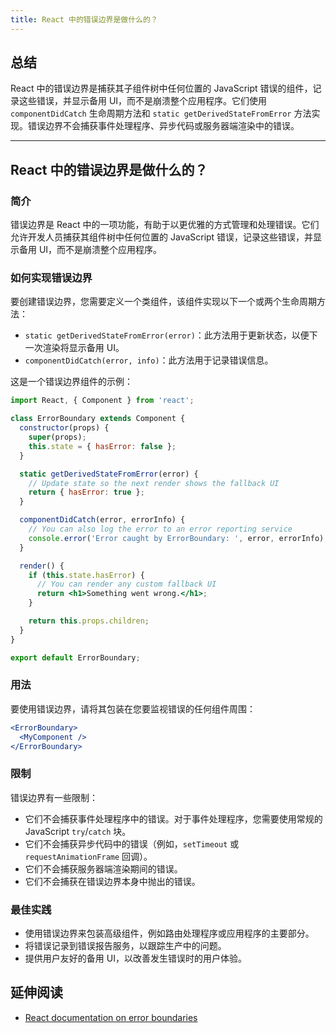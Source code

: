 ```yaml
---
title: React 中的错误边界是做什么的？
---
```


## 总结

React 中的错误边界是捕获其子组件树中任何位置的 JavaScript 错误的组件，记录这些错误，并显示备用 UI，而不是崩溃整个应用程序。它们使用 `componentDidCatch` 生命周期方法和 `static getDerivedStateFromError` 方法实现。错误边界不会捕获事件处理程序、异步代码或服务器端渲染中的错误。

***

## React 中的错误边界是做什么的？

### 简介

错误边界是 React 中的一项功能，有助于以更优雅的方式管理和处理错误。它们允许开发人员捕获其组件树中任何位置的 JavaScript 错误，记录这些错误，并显示备用 UI，而不是崩溃整个应用程序。

### 如何实现错误边界

要创建错误边界，您需要定义一个类组件，该组件实现以下一个或两个生命周期方法：

* `static getDerivedStateFromError(error)`：此方法用于更新状态，以便下一次渲染将显示备用 UI。
* `componentDidCatch(error, info)`：此方法用于记录错误信息。

这是一个错误边界组件的示例：

```jsx
import React, { Component } from 'react';

class ErrorBoundary extends Component {
  constructor(props) {
    super(props);
    this.state = { hasError: false };
  }

  static getDerivedStateFromError(error) {
    // Update state so the next render shows the fallback UI
    return { hasError: true };
  }

  componentDidCatch(error, errorInfo) {
    // You can also log the error to an error reporting service
    console.error('Error caught by ErrorBoundary: ', error, errorInfo);
  }

  render() {
    if (this.state.hasError) {
      // You can render any custom fallback UI
      return <h1>Something went wrong.</h1>;
    }

    return this.props.children;
  }
}

export default ErrorBoundary;
```

### 用法

要使用错误边界，请将其包装在您要监视错误的任何组件周围：

```jsx
<ErrorBoundary>
  <MyComponent />
</ErrorBoundary>
```

### 限制

错误边界有一些限制：

* 它们不会捕获事件处理程序中的错误。对于事件处理程序，您需要使用常规的 JavaScript `try`/`catch` 块。
* 它们不会捕获异步代码中的错误（例如，`setTimeout` 或 `requestAnimationFrame` 回调）。
* 它们不会捕获服务器端渲染期间的错误。
* 它们不会捕获在错误边界本身中抛出的错误。

### 最佳实践

* 使用错误边界来包装高级组件，例如路由处理程序或应用程序的主要部分。
* 将错误记录到错误报告服务，以跟踪生产中的问题。
* 提供用户友好的备用 UI，以改善发生错误时的用户体验。

## 延伸阅读

* [React documentation on error boundaries](https://react.dev/reference/react/Component#catching-rendering-errors-with-an-error-boundary)
